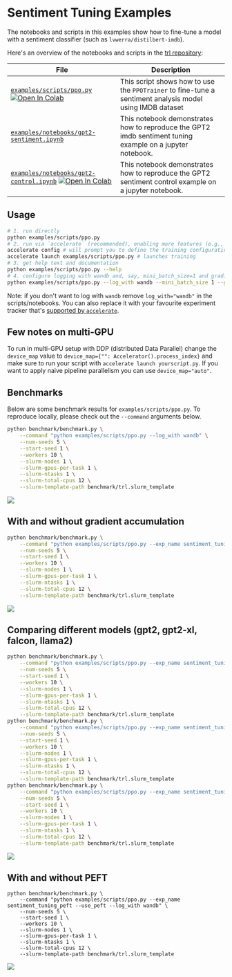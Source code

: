 # Sentiment Tuning Examples

The notebooks and scripts in this examples show how to fine-tune a model with a sentiment classifier (such as `lvwerra/distilbert-imdb`).

Here's an overview of the notebooks and scripts in the [trl repository](https://github.com/kris-fillip/trl/tree/main/examples):



| File                                                                                           | Description                                                                                                              |
|------------------------------------------------------------------------------------------------------------|--------------------------------------------------------------------------------------------------------------------------|
| [`examples/scripts/ppo.py`](https://github.com/kris-fillip/trl/blob/main/examples/scripts/ppo.py)  [![Open In Colab](https://colab.research.google.com/assets/colab-badge.svg)](https://colab.research.google.com/github/kris-fillip/trl/blob/main/examples/sentiment/notebooks/gpt2-sentiment.ipynb) | This script shows how to use the `PPOTrainer` to fine-tune a sentiment analysis model using IMDB dataset                 |
| [`examples/notebooks/gpt2-sentiment.ipynb`](https://github.com/kris-fillip/trl/tree/main/examples/notebooks/gpt2-sentiment.ipynb)              | This notebook demonstrates how to reproduce the GPT2 imdb sentiment tuning example on a jupyter notebook.                |
| [`examples/notebooks/gpt2-control.ipynb`](https://github.com/kris-fillip/trl/tree/main/examples/notebooks/gpt2-control.ipynb)   [![Open In Colab](https://colab.research.google.com/assets/colab-badge.svg)](https://colab.research.google.com/github/kris-fillip/trl/blob/main/examples/sentiment/notebooks/gpt2-sentiment-control.ipynb)                | This notebook demonstrates how to reproduce the GPT2 sentiment control example on a jupyter notebook.    



## Usage

```bash
# 1. run directly
python examples/scripts/ppo.py
# 2. run via `accelerate` (recommended), enabling more features (e.g., multiple GPUs, deepspeed)
accelerate config # will prompt you to define the training configuration
accelerate launch examples/scripts/ppo.py # launches training
# 3. get help text and documentation
python examples/scripts/ppo.py --help
# 4. configure logging with wandb and, say, mini_batch_size=1 and gradient_accumulation_steps=16
python examples/scripts/ppo.py --log_with wandb --mini_batch_size 1 --gradient_accumulation_steps 16
```

Note: if you don't want to log with `wandb` remove `log_with="wandb"` in the scripts/notebooks. You can also replace it with your favourite experiment tracker that's [supported by `accelerate`](https://huggingface.co/docs/accelerate/usage_guides/tracking).


## Few notes on multi-GPU 

To run in multi-GPU setup with DDP (distributed Data Parallel) change the `device_map` value to `device_map={"": Accelerator().process_index}` and make sure to run your script with `accelerate launch yourscript.py`. If you want to apply naive pipeline parallelism you can use `device_map="auto"`.


## Benchmarks

Below are some benchmark results for `examples/scripts/ppo.py`. To reproduce locally, please check out the `--command` arguments below.

```bash
python benchmark/benchmark.py \
    --command "python examples/scripts/ppo.py --log_with wandb" \
    --num-seeds 5 \
    --start-seed 1 \
    --workers 10 \
    --slurm-nodes 1 \
    --slurm-gpus-per-task 1 \
    --slurm-ntasks 1 \
    --slurm-total-cpus 12 \
    --slurm-template-path benchmark/trl.slurm_template
```

![](https://huggingface.co/datasets/trl-internal-testing/example-images/resolve/main/images/benchmark/v0.4.7-55-g110e672/sentiment.png)



## With and without gradient accumulation

```bash
python benchmark/benchmark.py \
    --command "python examples/scripts/ppo.py --exp_name sentiment_tuning_step_grad_accu --mini_batch_size 1 --gradient_accumulation_steps 128 --log_with wandb" \
    --num-seeds 5 \
    --start-seed 1 \
    --workers 10 \
    --slurm-nodes 1 \
    --slurm-gpus-per-task 1 \
    --slurm-ntasks 1 \
    --slurm-total-cpus 12 \
    --slurm-template-path benchmark/trl.slurm_template
```

![](https://huggingface.co/datasets/trl-internal-testing/example-images/resolve/main/images/benchmark/v0.4.7-55-g110e672/gradient_accu.png)


## Comparing different models (gpt2, gpt2-xl, falcon, llama2)

```bash
python benchmark/benchmark.py \
    --command "python examples/scripts/ppo.py --exp_name sentiment_tuning_gpt2 --log_with wandb" \
    --num-seeds 5 \
    --start-seed 1 \
    --workers 10 \
    --slurm-nodes 1 \
    --slurm-gpus-per-task 1 \
    --slurm-ntasks 1 \
    --slurm-total-cpus 12 \
    --slurm-template-path benchmark/trl.slurm_template
python benchmark/benchmark.py \
    --command "python examples/scripts/ppo.py --exp_name sentiment_tuning_gpt2xl_grad_accu --model_name gpt2-xl --mini_batch_size 16 --gradient_accumulation_steps 8 --log_with wandb" \
    --num-seeds 5 \
    --start-seed 1 \
    --workers 10 \
    --slurm-nodes 1 \
    --slurm-gpus-per-task 1 \
    --slurm-ntasks 1 \
    --slurm-total-cpus 12 \
    --slurm-template-path benchmark/trl.slurm_template
python benchmark/benchmark.py \
    --command "python examples/scripts/ppo.py --exp_name sentiment_tuning_falcon_rw_1b --model_name tiiuae/falcon-rw-1b --log_with wandb" \
    --num-seeds 5 \
    --start-seed 1 \
    --workers 10 \
    --slurm-nodes 1 \
    --slurm-gpus-per-task 1 \
    --slurm-ntasks 1 \
    --slurm-total-cpus 12 \
    --slurm-template-path benchmark/trl.slurm_template
```

![](https://huggingface.co/datasets/trl-internal-testing/example-images/resolve/main/images/benchmark/v0.4.7-55-g110e672/different_models.png)

## With and without PEFT

```
python benchmark/benchmark.py \
    --command "python examples/scripts/ppo.py --exp_name sentiment_tuning_peft --use_peft --log_with wandb" \
    --num-seeds 5 \
    --start-seed 1 \
    --workers 10 \
    --slurm-nodes 1 \
    --slurm-gpus-per-task 1 \
    --slurm-ntasks 1 \
    --slurm-total-cpus 12 \
    --slurm-template-path benchmark/trl.slurm_template
```

![](https://huggingface.co/datasets/trl-internal-testing/example-images/resolve/main/images/benchmark/v0.4.7-55-g110e672/peft.png)
